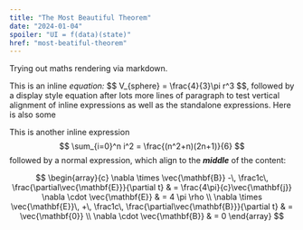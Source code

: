 ```yaml
---
title: "The Most Beautiful Theorem"
date: "2024-01-04"
spoiler: "UI = f(data)(state)"
href: "most-beatiful-theorem"
---
```



Trying out maths rendering via markdown.

This is an inline _equation:_ $$ V_\{sphere} = \frac{4}{3}\pi r^3 $$, followed by a display style equation after lots more lines of paragraph to test vertical alignment of inline expressions as well as the standalone expressions.
Here is also some 

This is another inline expression $$ \sum_{i=0}^n i^2 = \frac{(n^2+n)(2n+1)}{6} $$ followed by a normal expression, which align to the **_middle_** of the content:

$$
\begin{array}{c}
\nabla \times \vec{\mathbf{B}} -\, \frac1c\, \frac{\partial\vec{\mathbf{E}}}{\partial t} &
= \frac{4\pi}{c}\vec{\mathbf{j}}    \nabla \cdot \vec{\mathbf{E}} & = 4 \pi \rho \\
\nabla \times \vec{\mathbf{E}}\, +\, \frac1c\, \frac{\partial\vec{\mathbf{B}}}{\partial t} & = \vec{\mathbf{0}} \\
\nabla \cdot \vec{\mathbf{B}} & = 0
\end{array}
$$
